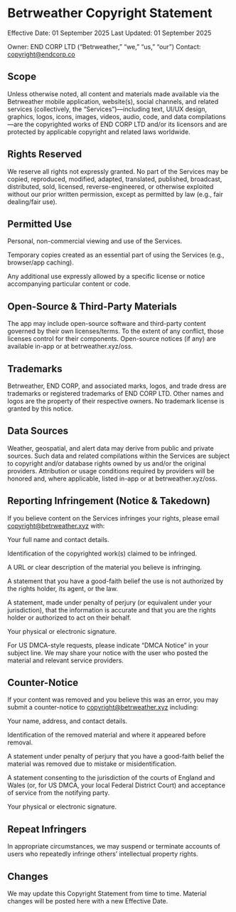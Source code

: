# Betrweather Copyright Statement
Effective Date: 01 September 2025
Last Updated: 01 September 2025

Owner: END CORP LTD (“Betrweather,” “we,” “us,” “our”)
Contact: copyright@endcorp.co

## Scope

Unless otherwise noted, all content and materials made available via the Betrweather mobile application, website(s), social channels, and related services (collectively, the “Services”)—including text, UI/UX design, graphics, logos, icons, images, videos, audio, code, and data compilations—are the copyrighted works of END CORP LTD and/or its licensors and are protected by applicable copyright and related laws worldwide.

## Rights Reserved

We reserve all rights not expressly granted. No part of the Services may be copied, reproduced, modified, adapted, translated, published, broadcast, distributed, sold, licensed, reverse-engineered, or otherwise exploited without our prior written permission, except as permitted by law (e.g., fair dealing/fair use).

## Permitted Use

Personal, non-commercial viewing and use of the Services.

Temporary copies created as an essential part of using the Services (e.g., browser/app caching).

Any additional use expressly allowed by a specific license or notice accompanying particular content or code.

## Open-Source & Third-Party Materials

The app may include open-source software and third-party content governed by their own licenses/terms. To the extent of any conflict, those licenses control for their components. Open-source notices (if any) are available in-app or at betrweather.xyz/oss.

## Trademarks

Betrweather, END CORP, and associated marks, logos, and trade dress are trademarks or registered trademarks of END CORP LTD. Other names and logos are the property of their respective owners. No trademark license is granted by this notice.

## Data Sources

Weather, geospatial, and alert data may derive from public and private sources. Such data and related compilations within the Services are subject to copyright and/or database rights owned by us and/or the original providers. Attribution or usage conditions required by providers will be honored and, where applicable, listed in-app or at betrweather.xyz/oss.

## Reporting Infringement (Notice & Takedown)

If you believe content on the Services infringes your rights, please email copyright@betrweather.xyz
 with:

Your full name and contact details.

Identification of the copyrighted work(s) claimed to be infringed.

A URL or clear description of the material you believe is infringing.

A statement that you have a good-faith belief the use is not authorized by the rights holder, its agent, or the law.

A statement, made under penalty of perjury (or equivalent under your jurisdiction), that the information is accurate and that you are the rights holder or authorized to act on their behalf.

Your physical or electronic signature.

For US DMCA-style requests, please indicate “DMCA Notice” in your subject line. We may share your notice with the user who posted the material and relevant service providers.

## Counter-Notice

If your content was removed and you believe this was an error, you may submit a counter-notice to copyright@betrweather.xyz
 including:

Your name, address, and contact details.

Identification of the removed material and where it appeared before removal.

A statement under penalty of perjury that you have a good-faith belief the material was removed due to mistake or misidentification.

A statement consenting to the jurisdiction of the courts of England and Wales (or, for US DMCA, your local Federal District Court) and acceptance of service from the notifying party.

Your physical or electronic signature.

## Repeat Infringers

In appropriate circumstances, we may suspend or terminate accounts of users who repeatedly infringe others’ intellectual property rights.

## Changes

We may update this Copyright Statement from time to time. Material changes will be posted here with a new Effective Date.
